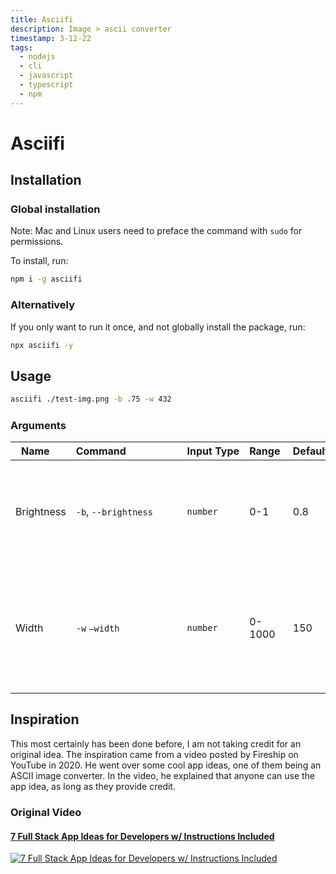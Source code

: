```yaml
---
title: Asciifi
description: Image > ascii converter
timestamp: 3-12-22
tags:
  - nodejs
  - cli
  - javascript
  - typescript
  - npm
---
```


# Asciifi

## Installation

##### 

### Global installation

Note: Mac and Linux users need to preface the command with `sudo` for
permissions.

To install, run:

```bash
npm i -g asciifi
```

##### 

### Alternatively

If you only want to run it once, and not globally install the package, run:

```bash
npx asciifi -y
```

## Usage

```bash
asciifi ./test-img.png -b .75 -w 432
```

##### 

### Arguments

| Name&nbsp;&nbsp;&nbsp;&nbsp; | Command&nbsp;&nbsp;&nbsp;&nbsp;&nbsp;&nbsp;&nbsp;&nbsp;&nbsp;&nbsp;&nbsp;&nbsp;&nbsp;&nbsp;&nbsp;&nbsp;&nbsp;&nbsp;&nbsp; | Input&nbsp;Type | Range&nbsp; | Default | Description                                                                                |
| ---------------------------- | ------------------------------------------------------------------------------------------------------------------------- | --------------- | ----------- | ------- | ------------------------------------------------------------------------------------------ |
| Brightness                   | `-b`, `--brightness`                                                                                                      | `number`        | 0-1         | 0.8     | Set the brightness with a value between 0 and 1. Lower values have less detail.            |
| Width                        | `-w` `—width`                                                                                                             | `number`        | 0-1000      | 150     | Set the width of the outputted image. Higher widths will result in a higher quality image. |

## Inspiration

This most certainly has been done before, I am not taking credit for an original
idea. The inspiration came from a video posted by Fireship on YouTube in 2020.
He went over some cool app ideas, one of them being an ASCII image converter. In
the video, he explained that anyone can use the app idea, as long as they
provide credit.

##### 

### Original Video

#### [7 Full Stack App Ideas for Developers w/ Instructions Included](https://www.youtube.com/watch?v=JTOJsU3FSD8)

[![7 Full Stack App Ideas for Developers w/ Instructions Included](/projects/assets/asciifi-inspo-thumbnail.webp)](https://www.youtube.com/watch?v=JTOJsU3FSD8)
